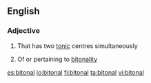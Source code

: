 ==English==

===Adjective===
{{en-adj|-}}

# {{context|music|of a musical instrument|lang=en}} That has two [[tonic]] centres simultaneously
# {{context|music|lang=en}} Of or pertaining to [[bitonality]]

[[es:bitonal]]
[[io:bitonal]]
[[fi:bitonal]]
[[ta:bitonal]]
[[vi:bitonal]]